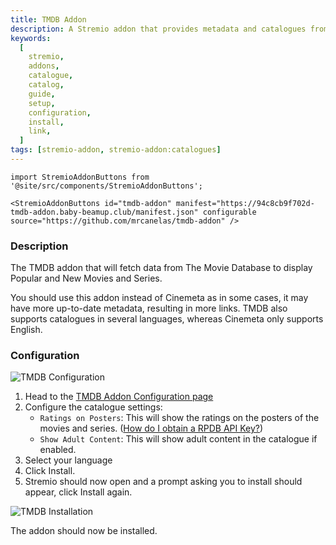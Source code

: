 ```yaml
---
title: TMDB Addon
description: A Stremio addon that provides metadata and catalogues from TMDB.
keywords:
  [
    stremio,
    addons,
    catalogue,
    catalog,
    guide,
    setup,
    configuration,
    install,
    link,
  ]
tags: [stremio-addon, stremio-addon:catalogues]
---
```


```mdx-code-block
import StremioAddonButtons from '@site/src/components/StremioAddonButtons';

<StremioAddonButtons id="tmdb-addon" manifest="https://94c8cb9f702d-tmdb-addon.baby-beamup.club/manifest.json" configurable source="https://github.com/mrcanelas/tmdb-addon" />
```

<h3>Description</h3>

The TMDB addon that will fetch data from The Movie Database to display Popular and New Movies and Series.

You should use this addon instead of Cinemeta as in some cases, it may have more up-to-date metadata, resulting in more links.
TMDB also supports catalogues in several languages, whereas Cinemeta only supports English.

<h3>Configuration</h3>

![TMDB Configuration](/img/stremio/tmdb_setup_1.png)

1. Head to the [TMDB Addon Configuration page](https://94c8cb9f702d-tmdb-addon.baby-beamup.club/configure)
2. Configure the catalogue settings:
   - `Ratings on Posters`: This will show the ratings on the posters of the movies and series. ([How do I obtain a RPDB API Key?](/stremio/faq#how-do-i-obtain-a-rpdb-api-key))
   - `Show Adult Content`: This will show adult content in the catalogue if enabled.
3. Select your language
4. Click Install.
5. Stremio should now open and a prompt asking you to install should appear, click Install again.

![TMDB Installation](/img/stremio/tmdb_setup_2.png)

The addon should now be installed.
